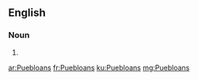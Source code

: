 ==English==

===Noun===
{{head|en}}

# {{plural of|Puebloan}}

[[ar:Puebloans]]
[[fr:Puebloans]]
[[ku:Puebloans]]
[[mg:Puebloans]]